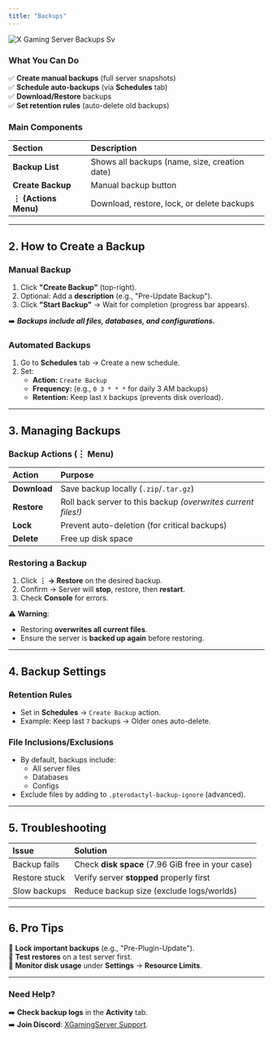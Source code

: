 ```yaml
---
title: "Backups"
---
```


![X Gaming Server Backups Sv](/images/XGamingServer_Backups.svg)

### **What You Can Do**

✅ **Create manual backups** (full server snapshots)\
✅ **Schedule auto-backups** (via **Schedules** tab)\
✅ **Download/Restore** backups\
✅ **Set retention rules** (auto-delete old backups)

### **Main Components**

| **Section**          | **Description**                               |
| :------------------- | :-------------------------------------------- |
| **Backup List**      | Shows all backups (name, size, creation date) |
| **Create Backup**    | Manual backup button                          |
| **⋮ (Actions Menu)** | Download, restore, lock, or delete backups    |

---

## **2. How to Create a Backup**

### **Manual Backup**

1. Click **"Create Backup"** (top-right).
2. Optional: Add a **description** (e.g., "Pre-Update Backup").
3. Click **"Start Backup"** → Wait for completion (progress bar appears).

➡️ **___Backups include all files, databases, and configurations.___**

### **Automated Backups**

1. Go to **Schedules** tab → Create a new schedule.
2. Set:
   - **Action:** `Create Backup`
   - **Frequency:** (e.g., `0 3 * * *` for daily 3 AM backups)
   - **Retention:** Keep last `X` backups (prevents disk overload).

---

## **3. Managing Backups**

### **Backup Actions (⋮ Menu)**

| **Action**   | **Purpose**                                                    |
| :----------- | :------------------------------------------------------------- |
| **Download** | Save backup locally (`.zip`/`.tar.gz`)                         |
| **Restore**  | Roll back server to this backup _(overwrites current files\!)_ |
| **Lock**     | Prevent auto-deletion (for critical backups)                   |
| **Delete**   | Free up disk space                                             |

### **Restoring a Backup**

1. Click **⋮ → Restore** on the desired backup.
2. Confirm → Server will **stop**, restore, then **restart**.
3. Check **Console** for errors.

⚠️ **Warning**:

- Restoring **overwrites all current files**.
- Ensure the server is **backed up again** before restoring.

---

## **4. Backup Settings**

### **Retention Rules**

- Set in **Schedules** → `Create Backup` action.
- Example: Keep last `7` backups → Older ones auto-delete.

### **File Inclusions/Exclusions**

- By default, backups include:
  - All server files
  - Databases
  - Configs
- Exclude files by adding to `.pterodactyl-backup-ignore` (advanced).

---

## **5. Troubleshooting**

| **Issue**     | **Solution**                                      |
| :------------ | :------------------------------------------------ |
| Backup fails  | Check **disk space** (7.96 GiB free in your case) |
| Restore stuck | Verify server **stopped** properly first          |
| Slow backups  | Reduce backup size (exclude logs/worlds)          |

---

## **6. Pro Tips**

🔹 **Lock important backups** (e.g., "Pre-Plugin-Update").\
🔹 **Test restores** on a test server first.\
🔹 **Monitor disk usage** under **Settings** → **Resource Limits**.

---

### **Need Help?**

➡️ **Check backup logs** in the **Activity** tab.\
➡️ **Join Discord**: [XGamingServer Support](https://discord.gg/Jx5KjXTsRS).